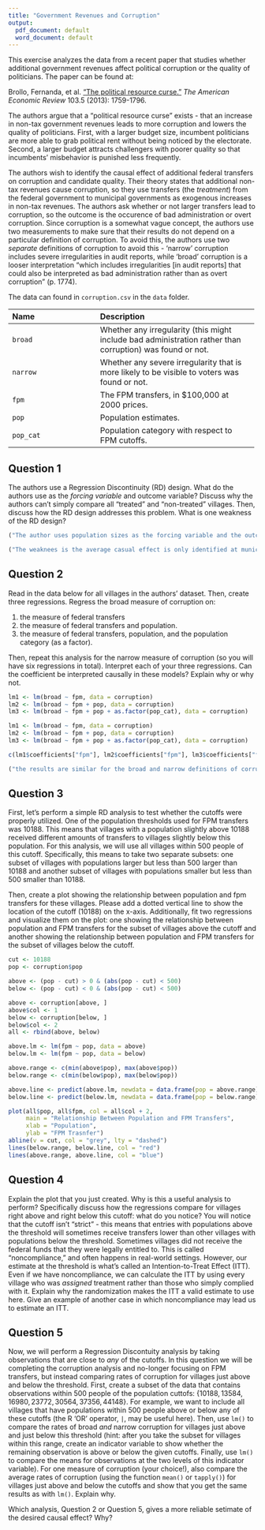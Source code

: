 ---
title: "Government Revenues and Corruption"
output:
  pdf_document: default
  word_document: default
---

This exercise analyzes the data from a recent paper that studies whether additional government revenues affect political corruption or the quality of politicians. The paper can be found at: 

Brollo, Fernanda, et al. ["The political resource curse."](https://doi.org/10.1257/aer.103.5.1759) *The American Economic Review* 103.5 (2013): 1759-1796.

The authors argue that a "political resource curse" exists - that an increase in non-tax government revenues leads to more corruption and lowers the quality of politicians. First, with a larger budget size, incumbent politicians are more able to grab political rent without being noticed by the electorate. Second, a larger budget attracts challengers with poorer quality so that incumbents' misbehavior is punished less frequently.

The authors wish to identify the causal effect of additional federal transfers on corruption and candidate quality. Their theory states that additional non-tax revenues cause corruption, so they use transfers (the *treatment*) from the federal government to municipal governments as exogenous increases in non-tax revenues. The authors ask whether or not larger transfers lead to corruption, so the outcome is the occurence of bad administration or overt corruption. Since corruption is a somewhat vague concept, the authors use two measurements to make sure that their results do not depend on a particular definition of corruption. To avoid this, the authors use two *separate* definitions of corruption to avoid this - 'narrow' corruption includes severe irregularities in audit reports, while 'broad' corruption is a looser interpretation "which includes irregularities [in audit reports] that could also be interpreted as bad administration rather than as overt corruption" (p. 1774).

The data can found in `corruption.csv` in the `data` folder.

 -------------------------------- ----------------------------------------------------------
 Name                             Description
 -------------------------------- ----------------------------------------------------------
 `broad`                          Whether any irregularity (this might include bad administration rather than                                             corruption) was found or not.
 
 `narrow`                         Whether any severe irregularity that is more likely to be visible to voters
                                  was found or not.
 
 `fpm`                            The FPM transfers, in $100,000 at 2000 prices.
 
 `pop`                            Population estimates.
 
 `pop_cat`                        Population category with respect to FPM cutoffs.
 -------------------------------------------------------------------------------------------

## Question 1

The authors use a Regression Discontinuity (RD) design. What do the authors use as the *forcing variable* and outcome variable? Discuss why the authors can't simply compare all "treated" and "non-treated" villages. Then, discuss how the RD design addresses this problem. What is one weakness of the RD design? 

```{r}
("The author uses population sizes as the forcing variable and the outcome variable is the analysis of federal governemnt transfers as the outcome of specific policy thresholds") 

("The weaknees is the average casual effect is only identified at municipalities whose population is 500,000. The external validity the potential applicability of conclusions.")
```

## Question 2
 
Read in the data below for all villages in the authors' dataset. Then, create three regressions. Regress the broad measure of corruption on:

1. the measure of federal transfers
2. the measure of federal transfers and population.
3. the measure of federal transfers, population, and the population category (as a factor).

Then, repeat this analysis for the narrow measure of corruption (so you will have six regressions in total). Interpret each of your three regressions. Can the coefficient be interpreted causally in these models? Explain why or why not.

```{r}
lm1 <- lm(broad ~ fpm, data = corruption)
lm2 <- lm(broad ~ fpm + pop, data = corruption)
lm3 <- lm(broad ~ fpm + pop + as.factor(pop_cat), data = corruption)

lm1 <- lm(broad ~ fpm, data = corruption)
lm2 <- lm(broad ~ fpm + pop, data = corruption)
lm3 <- lm(broad ~ fpm + pop + as.factor(pop_cat), data = corruption)

c(lm1$coefficients["fpm"], lm2$coefficients["fpm"], lm3$coefficients["fpm"])

("the results are similar for the broad and narrow definitions of corruption. The regressions are positive and provide evidence to support the authors claims")
```
## Question 3

First, let's perform a simple RD analysis to test whether the cutoffs were properly utilized. One of the population thresholds used for FPM transfers was 10188. This means that villages with a population slightly above 10188 received different amounts of transfers to villages slightly below this population. For this analysis, we will use all villages within 500 people of this cutoff. Specifically, this means to take two separate subsets: one subset of villages with populations larger but less than 500 larger than 10188 and another subset of villages with populations smaller but less than 500 smaller than 10188. 

Then, create a plot showing the relationship between population and fpm transfers for these villages. Please add a dotted vertical line to show the location of the cutoff (10188) on the x-axis. Additionally, fit two regressions and visualize them on the plot: one showing the relationship between population and FPM transfers for the subset of villages above the cutoff and another showing the relationship between population and FPM transfers for the subset of villages below the cutoff.

```{r}
cut <- 10188
pop <- corruption$pop

above <- (pop - cut) > 0 & (abs(pop - cut) < 500)
below <- (pop - cut) < 0 & (abs(pop - cut) < 500) 

above <- corruption[above, ]
above$col <- 1
below <- corruption[below, ]
below$col <- 2
all <- rbind(above, below)

above.lm <- lm(fpm ~ pop, data = above)
below.lm <- lm(fpm ~ pop, data = below)

above.range <- c(min(above$pop), max(above$pop))
below.range <- c(min(below$pop), max(below$pop))

above.line <- predict(above.lm, newdata = data.frame(pop = above.range))
below.line <- predict(below.lm, newdata = data.frame(pop = below.range))

plot(all$pop, all$fpm, col = all$col + 2, 
     main = "Relationship Between Population and FPM Transfers",
     xlab = "Population", 
     ylab = "FPM Trasnfer")
abline(v = cut, col = "grey", lty = "dashed")
lines(below.range, below.line, col = "red")
lines(above.range, above.line, col = "blue")

```

## Question 4

Explain the plot that you just created. Why is this a useful analysis to perform? Specifically discuss how the regressions compare for villages right above and right below this cutoff: what do you notice? You will notice that the cutoff isn't "strict" - this means that entries with populations above the threshold will sometimes receive transfers lower than other villages with populations below the threshold. Sometimes villages did not receive the federal funds that they were legally entitled to. This is called "noncompliance," and often happens in real-world settings. However, our estimate at the threshold is what's called an Intention-to-Treat Effect (ITT). Even if we have noncompliance, we can calculate the ITT by using every village who was *assigned* treatment rather than those who simply complied with it. Explain why the randomization makes the ITT a valid estimate to use here. Give an example of another case in which noncompliance may lead us to estimate an ITT.

## Question 5

Now, we will perform a Regression Discontuity analysis by taking observations that are close to *any* of the cutoffs. In this question we will be completing the corruption analysis and no-longer focusing on FPM transfers, but instead comparing rates of corruption for villages just above and below the threshold. First, create a subset of the data that contains observations within 500 people of the population cuttofs: $\{10188, 13584, 16980, 23772, 30564, 37356, 44148\}$. For example, we want to include all villages that have populations within 500 people above or below any of these cutoffs (the R 'OR' operator, `|`, may be useful here). Then, use `lm()` to compare the rates of broad *and* narrow corruption for villages just above and just below this threshold (hint: after you take the subset for villages within this range, create an indicator variable to show whether the remaining observation is above or below the given cutoffs. Finally, use `lm()` to compare the means for observations at the two levels of this indicator variable). For one measure of corruption (your choice!), also compare the average rates of corruption (using the function `mean()` or `tapply()`) for villages just above and below the cutoffs and show that you get the same results as with `lm()`. Explain why.

Which analysis, Question 2 or Question 5, gives a more reliable setimate of the desired causal effect? Why?

